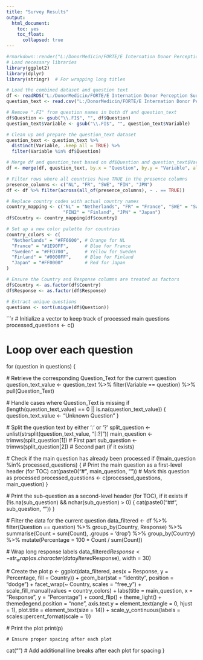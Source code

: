 ```yaml
---
title: "Survey Results"
output: 
  html_document:
    toc: yes
    toc_float:
      collapsed: true
---
```


```r
#rmarkdown::render("L:/DonorMedicin/FORTE/E Internation Donor Perception Survey/B Analysis/R/1. R Scripts/src/summary_by_country.Rmd", clean=TRUE,output_format='html_document',output_file='L:/DonorMedicin/FORTE/E Internation Donor Perception Survey/B Analysis/R/4. Results/summary_by_country.html')
# Load necessary libraries
library(ggplot2)
library(dplyr)
library(stringr)  # For wrapping long titles

# Load the combined dataset and question text
df <- readRDS("L:/DonorMedicin/FORTE/E Internation Donor Perception Survey/B Analysis/R/2. Datasets/combined.RDS")
question_text <- read.csv("L:/DonorMedicin/FORTE/E Internation Donor Perception Survey/A Source documents/iDPS - Variable list/questions.csv")

# Remove ".FI" from question names in both df and question_text
df$Question <- gsub("\\.FI$", "", df$Question)
question_text$Variable <- gsub("\\.FI$", "", question_text$Variable)

# Clean up and prepare the question_text dataset
question_text <- question_text %>%
  distinct(Variable, .keep_all = TRUE) %>%
  filter(Variable %in% df$Question)

# Merge df and question_text based on df$Question and question_text$Variable
df <- merge(df, question_text, by.x = "Question", by.y = "Variable", all.x = TRUE)

# Filter rows where all countries have TRUE in the presence columns
presence_columns <- c("NL", "FR", "SWE", "FIN", "JPN")
df <- df %>% filter(across(all_of(presence_columns), ~ . == TRUE))

# Replace country codes with actual country names
country_mapping <- c("NL" = "Netherlands", "FR" = "France", "SWE" = "Sweden", 
                     "FIN2" = "Finland", "JPN" = "Japan")
df$Country <- country_mapping[df$country]

# Set up a new color palette for countries
country_colors <- c(
  "Netherlands" = "#FF6600", # Orange for NL
  "France" = "#1E90FF",      # Blue for France
  "Sweden" = "#FFD700",      # Yellow for Sweden
  "Finland" = "#0000FF",     # Blue for Finland
  "Japan" = "#FF0000"        # Red for Japan
)

# Ensure the Country and Response columns are treated as factors
df$Country <- as.factor(df$Country)
df$Response <- as.factor(df$Response)

# Extract unique questions
questions <- sort(unique(df$Question))
```

```r
# Initialize a vector to keep track of processed main questions
processed_questions <- c()

# Loop over each question
for (question in questions) {
  
  # Retrieve the corresponding Question_Text for the current question
  question_text_value <- question_text %>%
    filter(Variable == question) %>%
    pull(Question_Text)

  # Handle cases where Question_Text is missing
  if (length(question_text_value) == 0 || is.na(question_text_value)) {
    question_text_value <- "Unknown Question"
  }

  # Split the question text by either ':' or '?'
  split_question <- unlist(strsplit(question_text_value, "[:?]"))
  main_question <- trimws(split_question[1])  # First part
  sub_question <- trimws(split_question[2])    # Second part (if it exists)

  # Check if the main question has already been processed
  if (!main_question %in% processed_questions) {
    # Print the main question as a first-level header (for TOC)
    cat(paste0("# ", main_question, "\n\n"))
    # Mark this question as processed
    processed_questions <- c(processed_questions, main_question)
  }

  # Print the sub-question as a second-level header (for TOC), if it exists
  if (!is.na(sub_question) && nchar(sub_question) > 0) {
    cat(paste0("## ", sub_question, "\n\n"))
  }

  # Filter the data for the current question
  data_filtered <- df %>%
    filter(Question == question) %>%
    group_by(Country, Response) %>%
    summarise(Count = sum(Count), .groups = 'drop') %>%
    group_by(Country) %>%
    mutate(Percentage = 100 * Count / sum(Count))
  
  # Wrap long response labels
  data_filtered$Response <- str_wrap(as.character(data_filtered$Response), width = 30)

  # Create the plot
  p <- ggplot(data_filtered, aes(x = Response, y = Percentage, fill = Country)) +
    geom_bar(stat = "identity", position = "dodge") +
    facet_wrap(~ Country, scales = "free_y") +
    scale_fill_manual(values = country_colors) +
    labs(title = main_question, x = "Response", y = "Percentage") +
    coord_flip() +
    theme_light() +
    theme(legend.position = "none",
          axis.text.y = element_text(angle = 0, hjust = 1),
          plot.title = element_text(size = 14)) +
    scale_y_continuous(labels = scales::percent_format(scale = 1))

  # Print the plot
  print(p)
  
    # Ensure proper spacing after each plot
  cat("\n\n")  # Add additional line breaks after each plot for spacing
}